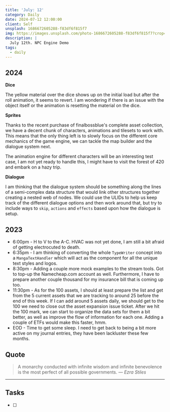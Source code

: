 ```yaml
---
title: 'July: 12'
category: Daily
date: 2024-07-12 12:00:00
client: Self
unsplash: 1686672605288-f83df6f815f7
img: https://images.unsplash.com/photo-1686672605288-f83df6f815f7?crop=entropy&cs=srgb&fm=jpg&ixid=MnwzNjM5Nzd8MHwxfHJhbmRvbXx8fHx8fHx8fDE2ODE3NDg2ODY&ixlib=rb-4.0.3&q=85
description: |
  July 12th. NPC Engine Demo
tags:
  - daily
---
```


## 2024

**Dice**

The yellow material over the dice shows up on the initial load but after the roll animation, it seems to revert.
I am wondering if there is an issue with the object itself or the animation is resetting the material on the dice.

**Sprites**

Thanks to the recent purchase of finalbossblue's complete asset collection, we have a decent chunk of characters, animations and tilesets to work with.
This means that the only thing left is to slowly focus on the different core mechanics of the game engine, we can tackle the map builder and the dialogue system next.

The animation engine for different characters will be an interesting test case, I am not yet ready to handle this, I might have to visit the forest of 420 and embark on a hazy trip.

**Dialogue**

I am thinking that the dialogue system should be something along the lines of a semi-complex data structure that would link other structures together creating a nested web of nodes.
We could use the ULIDs to help us keep track of the different dialogue options and then work around that, but try to include ways to `skip`, `actions` and `effects` based upon how the dialogue is setup.



## 2023
- 6:00pm - H to V to the A-C. HVAC was not yet done, I am still a bit afraid of getting electrocuted to death.
- 6:35pm - I am thinking of converting the whole `TypeWriter` concept into a `MangaTextHandler` which will act as the component for all the unique text styles and logos.
- 8:30pm - Adding a couple more mock examples to the stream tools. Got to top-up the Namecheap.com account as well. Furthermore, I have to prepare another couple thousand for my insurance bill that is coming up too. 
- 11:30pm - As for the 100 assets, I should at least prepare the list and get from the 5 current assets that we are tracking to around 25 before the end of this week. If I can add around 5 assets daily, we should get to the 100 we need to close out the asset expansion issue ticket. After we hit the 100 mark, we can start to organize the data sets for them a bit better, as well as improve the flow of information for each one. Adding a couple of ETFs would make this faster, hmm.
- EOD - Time to get some sleep. I need to get back to being a bit more active on my journal entries, they have been lackluster these few months.

## Quote

> A monarchy conducted with infinite wisdom and infinite benevolence is the most perfect of all possible governments.
> — <cite>Ezra Stiles</cite>

---

## Tasks

- [ ]